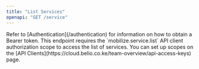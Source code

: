 ```yaml
---
title: "List Services"
openapi: "GET /service"
---
```


<Note>
  Refer to [Authentication](/authentication) for information on how to obtain a
  Bearer token.
</Note>

<Note>
  This endpoint requires the `mobilize.service.list` API client authorization
  scope to access the list of services. You can set up scopes on the [API
  Clients](https://cloud.belio.co.ke/team-overview/api-access-keys) page.
</Note>
